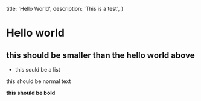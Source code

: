   title: 'Hello World',
  description: 'This is a test',
}

# Hello world

## this should be smaller than the hello world above

- this sould be a list

this should be normal text

**this should be bold**
